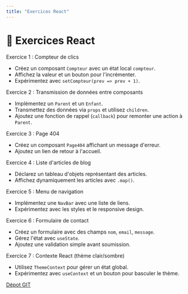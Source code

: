 ```yaml
---
title: "Exercices React"
---
```


# 🧪 Exercices React

Exercice 1 : Compteur de clics
- Créez un composant `Compteur` avec un état local `compteur`.
- Affichez la valeur et un bouton pour l'incrémenter.
- Expérimentez avec `setCompteur(prev => prev + 1)`.

Exercice 2 : Transmission de données entre composants
- Implémentez un `Parent` et un `Enfant`.
- Transmettez des données via `props` et utilisez `children`.
- Ajoutez une fonction de rappel (`callback`) pour remonter une action à `Parent`.

Exercice 3 : Page 404
- Créez un composant `Page404` affichant un message d'erreur.
- Ajoutez un lien de retour à l'accueil.

Exercice 4 : Liste d'articles de blog
- Déclarez un tableau d'objets représentant des articles.
- Affichez dynamiquement les articles avec `.map()`.

Exercice 5 : Menu de navigation
- Implémentez une `NavBar` avec une liste de liens.
- Expérimentez avec les styles et le responsive design.

Exercice 6 : Formulaire de contact
- Créez un formulaire avec des champs `nom`, `email`, `message`.
- Gérez l'état avec `useState`.
- Ajoutez une validation simple avant soumission.

Exercice 7 : Contexte React (thème clair/sombre)
- Utilisez `ThemeContext` pour gérer un état global.
- Expérimentez avec `useContext` et un bouton pour basculer le thème.

[Dépot GIT](https://github.com/micmc422/TW3.git)